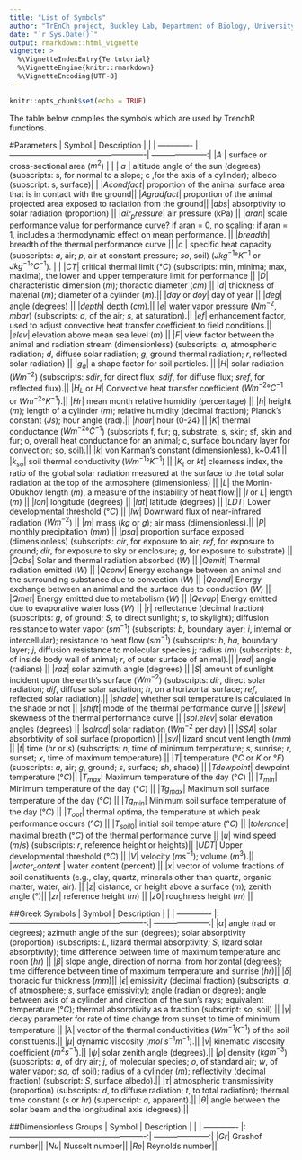 ```yaml
---
title: "List of Symbols"
author: "TrEnCh project, Buckley Lab, Department of Biology, University of Washington"
date: "`r Sys.Date()`"
output: rmarkdown::html_vignette
vignette: >
  %\VignetteIndexEntry{Te tutorial}
  %\VignetteEngine{knitr::rmarkdown}
  %\VignetteEncoding{UTF-8}
---
```


```r
knitr::opts_chunk$set(echo = TRUE)
```

The table below compiles the symbols which are used by TrenchR functions.

#Parameters
| Symbol        | Description           |  |
| ------------- |----------------------------------------------------| ---------------------:|
|$A$ | surface or cross-sectional area ($m^2$) |  |
| $a$ | altitude angle of the sun (degrees) (subscripts: s, for normal to a slope; c ,for the axis of a cylinder); albedo (subscript: s, surface)|   |
|$Acondfact$| proportion of the animal surface area that is in contact with the ground||
|$Agradfact$| proportion of the animal projected area exposed to radiation from the ground||
|$abs$| absorptivity to solar radiation (proportion) ||
|$air_pressure$| air pressure (kPa) ||
|$aran$| scale performance value for performance curve? if aran = 0, no scaling; if aran = 1, includes a thermodynamic effect on mean performance. ||
|$breadth$| breadth of the thermal performance curve ||
|$c$ |	specific heat capacity (subscripts: $a$, air; $p$, air at constant pressure; $so$, soil) ($J kg^{-1}°K^{-1}$ or $J kg^{-1}°C^{-1}$). | |
|$CT$| critical thermal limit ($°C$) (subscripts: min, minima; max, maxima), the lower and upper temperature limit for performance ||
|$D$|	characteristic dimension ($m$); thoractic diameter ($cm$) ||
|$d$|	thickness of material ($m$); diameter of a cylinder ($m$).||
|$day$ or $doy$| day of year ||
|$deg$| angle (degrees) ||
|$depth$|	depth ($cm$).||
|$e$|	water vapor pressure ($N m^{-2}, mbar$) (subscripts: $a$, of the air; $s$, at saturation).||
|$ef$| enhancement factor, used to adjust convective heat transfer coefficient to field conditions.||
|$elev$| elevation above mean sea level ($m$).||
|$F$| view factor between the animal and radiation stream (dimensionless) (subscripts: $a$, atmospheric radiation; $d$, diffuse solar radiation; $g$, ground thermal radiation; $r$, reflected solar radiation) ||
|$g_a$| a shape factor for soil particles. ||
|$H$|	solar radiation ($W m^{-2}$) (subscripts: $sdir$, for direct flux; $sdif$, for diffuse flux; $sref$, for reflected flux).||
|$H_L$ or $H$|	Convective heat transfer coefficient ($W m^{-2}°C^{-1}$ or $W m^{-2}°K^{-1}$).||
|$Hr$| mean month relative humidity (percentage) ||
|$h$|	height ($m$); length of a cylinder ($m$); relative humidity (decimal fraction); Planck's constant ($J s$); hour angle (rad).||
|$hour$| hour (0-24) ||
|$K$|	thermal conductance ($W m^{-2}°C^{-1}$) (subscripts f, fur; g, substrate; s, skin; sf, skin and fur; o, overall heat conductance for an animal; c, surface boundary layer for convection; so, soil).||
|$k$| von Karman's constant (dimensionless), k~0.41 ||
|$k_{so}$| soil thermal conductivity ($W m^{-1}°K^{-1}$) ||
|$K_t$ or $kt$| clearness index, the ratio of the global solar radiation measured at the surface to the total solar radiation at the top of the atmosphere (dimensionless) ||
|$L$| the Monin-Obukhov length ($m$), a measure of the instability of heat flow.||
|$l$ or $L$| length ($m$) ||
|$lon$| longitude (degrees) ||
|$lat$| latitude (degrees) ||
|$LDT$| Lower developmental threshold ($°C$)  ||
|$lw$| Downward flux of near-infrared radiation ($Wm^{-2}$) ||
|$m$|	mass ($kg$ or $g$); air mass (dimensionless).||
|$P$| monthly precipitation ($mm$) ||
|$psa$| proportion surface exposed (dimensionless) (subscripts: $air$, for exposure to air; $ref$, for exposure to ground; $dir$, for exposure to sky or enclosure; $g$, for exposure to substrate) ||
|$Qabs$| Solar and thermal radiation absorbed ($W$) ||
|$Qemit$| Thermal radiation emitted ($W$) ||
|$Qconv$| Energy exchange between an animal and the surrounding substance due to convection ($W$) ||
|$Qcond$| Energy exchange between an animal and the surface due to conduction ($W$) ||
|$Qmet$| Energy emitted due to metabolism ($W$) ||
|$Qevap$| Energy emitted due to evaporative water loss ($W$) ||
|$r$|	reflectance (decimal fraction) (subscripts: $g$, of ground; $S$, to direct sunlight; $s$, to skylight); diffusion resistance to water vapor ($s m^{-1}$) (subscripts: $b$, boundary layer; $i$, internal or intercellular); resistance to heat flow ($s m^{-1}$) (subscripts: $h$, $ha$, boundary layer; $j$, diffusion resistance to molecular species j; radius ($m$) (subscripts: $b$, of inside body wall of animal; $r$, of outer surface of animal).||
|$rad$| angle (radians) ||
|$raz$| solar azimuth angle (degrees) ||
|$S$|	amount of sunlight incident upon the earth's surface ($W m^{-2}$) (subscripts: $dir$, direct solar radiation; $dif$, diffuse solar radiation; $h$, on a horizontal surface; $ref$, reflected solar radiation).||
|$shade$| whether soil temperature is calculated in the shade or not ||
|$shift$| mode of the thermal performance curve ||
|$skew$| skewness of the thermal performance curve ||
|$sol.elev$| solar elevation angles (degrees) ||
|$solrad$| solar radiation ($W m^{-2}$ per day) ||
|$SSA$| solar absorbtivity of soil surface (proportion) ||
|$svl$| lizard snout vent length ($mm$) ||
|$t$| time ($hr$ or $s$) (subscripts: $n$, time of minimum temperature; $s$, sunrise; $r$, sunset; $x$, time of maximum temperature) ||
|$T$| temperature ($°C$ or $K$ or $°F$) (subscripts: $a$, air; $g$, ground; $s$, surface; $sh$, shade) ||
|$Tdewpoint$|	dewpoint temperature ($°C$)||
|$T_{max}$| Maximum temperature of the day ($°C$) ||
|$T_{min}$| Minimum temperature of the day ($°C$) ||
|$Tg_{max}$| Maximum soil surface temperature of the day ($°C$) ||
|$Tg_{min}$| Minimum soil surface temperature of the day ($°C$) ||
|$T_{opt}$| thermal optima, the temperature at which peak performance occurs ($°C$) ||
|$T_{soil0}$| initial soil temperature ($°C$) ||
|$tolerance$| maximal breath ($°C$) of the thermal performance curve ||
|$u$| wind speed ($m/s$) (subscripts: $r$, reference height or heights)||
|$UDT$| Upper developmental threshold ($°C$)  || 
|$V$|	velocity ($m s^{-1}$); volume ($m^{3}$).||
|$water_content$  | water content (percent) ||
|$x$| vector of volume fractions of soil constituents (e.g., clay, quartz, minerals other than quartz, organic matter, water, air). ||
|$z$| distance, or height above a surface ($m$); zenith angle (°)||
|$zr$| reference height ($m$) ||
|$z0$| roughness height ($m$) ||

##Greek Symbols
| Symbol        | Description           |   |
| ------------- |:----------------------------------------------------:| ---------------------:|
|$\alpha$|	angle (rad or degrees); azimuth angle of the sun (degrees); solar absorptivity (proportion) (subscripts: $L$, lizard thermal absorptivity; $S$, lizard solar absorptivity); time difference between time of maximum temperature and noon ($hr$) ||
|$\beta$| slope angle, direction of normal from horizontal (degrees); time difference between time of maximum temperature and sunrise ($hr$)||
|$\delta$|	thoracic fur thickness ($mm$)||
|$\epsilon$| emissivity (decimal fraction) (subscripts: $a$, of atmosphere; $s$, surface emissivity); angle (radian or degree); angle between axis of a cylinder and direction of the sun's rays; equivalent temperature ($°C$);  thermal absorptivity as a fraction (subscript: $so$, soil) ||
|$\gamma$| decay parameter for rate of time change from sunset to time of minimum temperature ||
|$\lambda$| vector of the thermal conductivities ($W m^{-1} K^{-1}$) of the soil constituents.||
|$\mu$| dynamic viscosity ($mol\:s^{-1}m^{-1}$).||
|$\nu$| kinematic viscosity coefficient ($m^2 s^{-1}$).||
|$\psi$| solar zenith angle (degrees).||
|$\rho$|	density ($kg m^{-3}$) (subscripts: $a$, of dry air; $j$, of molecular species; $o$, of standard air; $w$, of water vapor; $so$, of soil); radius of a cylinder ($m$); reflectivity (decimal fraction) (subscript: $S$, surface albedo).||
|$\tau$|	atmospheric transmissivity (proportion) (subscripts: $d$, to diffuse radiation; $t$, to total radiation); thermal time constant ($s$ or $hr$) (superscript: $a$, apparent).||
|$\theta$| angle between the solar beam and the longitudinal axis (degrees).||

##Dimensionless Groups
| Symbol        | Description           |   |
| ------------- |:----------------------------------------------------:| ---------------------:|
|$Gr$|	Grashof number||
|$Nu$|	Nusselt number||
|$Re$|	Reynolds number||
